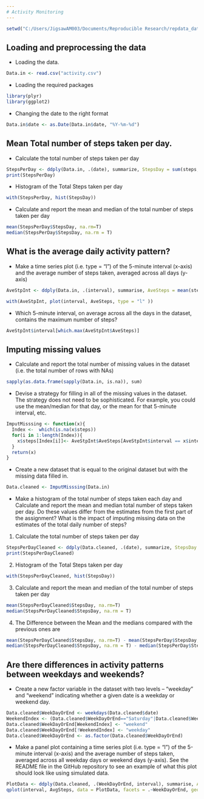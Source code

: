 ---
# Activity Monitoring 
---


```{r, echo=FALSE, results='hide'}
setwd("C:/Users/JigsawAM003/Documents/Reproducible Research/repdata_data_activity")
```


## Loading and preprocessing the data

* Loading the data.

```{r}
Data.in <- read.csv("activity.csv")
```

* Loading the required packages

```{r}
library(plyr)
library(ggplot2)
```

* Changing the date to the right format

```{r}
Data.in$date <- as.Date(Data.in$date, "%Y-%m-%d")
```


## Mean Total number of steps taken per day.

* Calculate the total number of steps taken per day

```{r}
StepsPerDay <- ddply(Data.in, .(date), summarize, StepsDay = sum(steps, na.rm=T))
print(StepsPerDay)
```

* Histogram of the Total Steps taken per day

```{r}
with(StepsPerDay, hist(StepsDay))
```

* Calculate and report the mean and median of the total number of steps taken per day

```{r}
mean(StepsPerDay$StepsDay, na.rm=T)
median(StepsPerDay$StepsDay, na.rm = T)
```


## What is the average daily activity pattern?

* Make a time series plot (i.e. type = "l") of the 5-minute interval (x-axis) and the average number of steps taken, averaged across all days (y-axis)

```{r}
AveStpInt <- ddply(Data.in, .(interval), summarise, AveSteps = mean(steps, na.rm=T))

with(AveStpInt, plot(interval, AveSteps, type = "l" ))

```

* Which 5-minute interval, on average across all the days in the dataset, contains the maximum number of steps?

```{r}
AveStpInt$interval[which.max(AveStpInt$AveSteps)]
```


## Imputing missing values

* Calculate and report the total number of missing values in the dataset (i.e. the total number of rows with NAs)

```{r}
sapply(as.data.frame(sapply(Data.in, is.na)), sum)
```

* Devise a strategy for filling in all of the missing values in the dataset. The strategy does not need to be sophisticated. For example, you could use the mean/median for that day, or the mean for that 5-minute interval, etc.

```{r}
ImputMisssing <- function(x){
  Index <-  which(is.na(x$steps))
  for(i in 1:length(Index)){
    x$steps[Index[i]]<- AveStpInt$AveSteps[AveStpInt$interval == x$interval[Index[i]]]
  }
  return(x)
}
```

* Create a new dataset that is equal to the original dataset but with the missing data filled in.

```{r}
Data.cleaned <- ImputMisssing(Data.in)
```

* Make a histogram of the total number of steps taken each day and Calculate and report the mean and median total number of steps taken per day. Do these values differ from the estimates from the first part of the assignment? What is the impact of imputing missing data on the estimates of the total daily number of steps?

1) Calculate the total number of steps taken per day

```{r}
StepsPerDayCleaned <- ddply(Data.cleaned, .(date), summarize, StepsDay = sum(steps, na.rm=T))
print(StepsPerDayCleaned)
```

2) Histogram of the Total Steps taken per day

```{r}
with(StepsPerDayCleaned, hist(StepsDay))
```

3) Calculate and report the mean and median of the total number of steps taken per day

```{r}
mean(StepsPerDayCleaned$StepsDay, na.rm=T)
median(StepsPerDayCleaned$StepsDay, na.rm = T)
```

4) The Difference between the Mean and the medians compared with the previous ones are

```{r}
mean(StepsPerDayCleaned$StepsDay, na.rm=T) - mean(StepsPerDay$StepsDay, na.rm=T)
median(StepsPerDayCleaned$StepsDay, na.rm = T) - median(StepsPerDay$StepsDay, na.rm = T)
```

## Are there differences in activity patterns between weekdays and weekends?

* Create a new factor variable in the dataset with two levels – “weekday” and “weekend” indicating whether a given date is a weekday or weekend day.

```{r}
Data.cleaned$WeekDayOrEnd <- weekdays(Data.cleaned$date)
WeekendIndex <- (Data.cleaned$WeekDayOrEnd=="Saturday"|Data.cleaned$WeekDayOrEnd=="Sunday")
Data.cleaned$WeekDayOrEnd[WeekendIndex] <- "weekend"
Data.cleaned$WeekDayOrEnd[!WeekendIndex] <- "weekday"
Data.cleaned$WeekDayOrEnd <- as.factor(Data.cleaned$WeekDayOrEnd)
```

* Make a panel plot containing a time series plot (i.e. type = "l") of the 5-minute interval (x-axis) and the average number of steps taken, averaged across all weekday days or weekend days (y-axis). See the README file in the GitHub repository to see an example of what this plot should look like using simulated data.

```{r}
PlotData <- ddply(Data.cleaned, .(WeekDayOrEnd, interval), summarise, AvgSteps = mean(steps))
qplot(interval, AvgSteps, data = PlotData, facets = .~WeekDayOrEnd, geom = "line")
```

